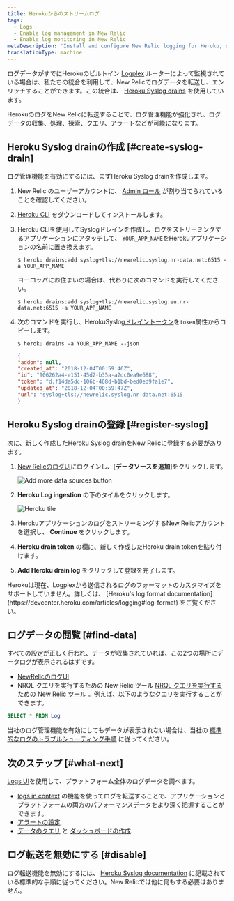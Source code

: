 ```yaml
---
title: Herokuからのストリームログ
tags:
  - Logs
  - Enable log management in New Relic
  - Enable log monitoring in New Relic
metaDescription: 'Install and configure New Relic logging for Heroku, so you can use enhanced log management capabilities.'
translationType: machine
---
```




ログデータがすでにHerokuのビルトイン [Logplex](https://devcenter.heroku.com/articles/logplex) ルーターによって監視されている場合は、私たちの統合を利用して、New Relicでログデータを転送し、エンリッチすることができます。この統合は、 [Heroku Syslog drains](https://devcenter.heroku.com/articles/log-drains#syslog-drains) を使用しています。

HerokuのログをNew Relicに転送することで、ログ管理機能が強化され、ログデータの収集、処理、探索、クエリ、アラートなどが可能になります。

## Heroku Syslog drainの作成 [#create-syslog-drain]

ログ管理機能を有効にするには、まずHeroku Syslog drainを作成します。

1. New Relic のユーザーアカウントに、 [Admin ロール](/docs/accounts/original-accounts-billing/original-users-roles/users-roles-original-user-model/#roles) が割り当てられていることを確認してください。

2. [Heroku CLI](https://devcenter.heroku.com/articles/heroku-cli#download-and-install) をダウンロードしてインストールします。

3. Heroku CLIを使用してSyslogドレインを作成し、ログをストリーミングするアプリケーションにアタッチして、 `YOUR_APP_NAME`をHerokuアプリケーションの名前に置き換えます。

   ```shell
   $ heroku drains:add syslog+tls://newrelic.syslog.nr-data.net:6515 -a YOUR_APP_NAME
   ```

   ヨーロッパにお住まいの場合は、代わりに次のコマンドを実行してください。

   ```shell
   $ heroku drains:add syslog+tls://newrelic.syslog.eu.nr-data.net:6515 -a YOUR_APP_NAME
   ```

4. 次のコマンドを実行し、HerokuSyslog[ドレイントークン](https://devcenter.heroku.com/articles/log-drains#drain-tokens)を`token`属性からコピーします。

   ```shell
   $ heroku drains -a YOUR_APP_NAME --json
   ```

   ```json
   {
   "addon": null,
   "created_at": "2018-12-04T00:59:46Z",
   "id": "906262a4-e151-45d2-b35a-a2dc0ea9e688",
   "token": "d.f14da5dc-106b-468d-b1bd-bed0ed9fa1e7",
   "updated_at": "2018-12-04T00:59:47Z",
   "url": "syslog+tls://newrelic.syslog.nr-data.net:6515
   }
   ```

## Heroku Syslog drainの登録 [#register-syslog]

次に、新しく作成したHeroku Syslog drainをNew Relicに登録する必要があります。

1. [New RelicのログUI](https://one.newrelic.com/launcher/logger.log-launcher)にログインし、\[**データソースを追加**]をクリックします。

   <img
     title="Add more data sources button"
     alt="Add more data sources button"
     src={addData}
   />

2. **Heroku** **Log ingestion** の下のタイルをクリックします。

   <img
     title="Heroku tile"
     alt="Heroku tile"
     src={herokuTile}
   />

3. HerokuアプリケーションのログをストリーミングするNew Relicアカウントを選択し、 **Continue** をクリックします。

4. **Heroku drain token** の欄に、新しく作成したHeroku drain tokenを貼り付けます。

5. **Add Heroku drain log** をクリックして登録を完了します。

<Callout variant="important">
  Herokuは現在、Logplexから送信されるログのフォーマットのカスタマイズをサポートしていません。詳しくは、 [Heroku's log format documentation](https://devcenter.heroku.com/articles/logging#log-format) をご覧ください。
</Callout>

## ログデータの閲覧 [#find-data]

すべての設定が正しく行われ、データが収集されていれば、この2つの場所にデータログが表示されるはずです。

* [NewRelicのログUI](https://one.newrelic.com/launcher/logger.log-launcher)
* NRQL クエリを実行するための New Relic ツール [NRQL クエリを実行するための New Relic ツール](/docs/chart-builder/use-chart-builder/choose-data/use-advanced-nrql-mode-specify-data) 。例えば、以下のようなクエリを実行することができます。

```sql
SELECT * FROM Log
```

当社のログ管理機能を有効にしてもデータが表示されない場合は、当社の [標準的なログのトラブルシューティング手順](/docs/logs/log-management/troubleshooting/no-log-data-appears-ui/) に従ってください。

## 次のステップ [#what-next]

[Logs UI](/docs/logs/log-management/ui-data/use-logs-ui/)を使用して、プラットフォーム全体のログデータを調べます。

* [logs in context](/docs/logs/enable-log-management-new-relic/configure-logs-context/configure-logs-context-apm-agents/) の機能を使ってログを転送することで、アプリケーションとプラットフォームの両方のパフォーマンスデータをより深く把握することができます。
* [アラートの設定](/docs/alerts-applied-intelligence/new-relic-alerts/alert-conditions/create-alert-conditions/).
* [データのクエリ](/docs/query-your-data/explore-query-data/get-started/introduction-querying-new-relic-data/) と [ダッシュボードの作成](/docs/query-your-data/explore-query-data/dashboards/introduction-dashboards/).

## ログ転送を無効にする [#disable]

ログ転送機能を無効にするには、 [Heroku Syslog documentation](https://devcenter.heroku.com/articles/log-drains#syslog-drains) に記載されている標準的な手順に従ってください。New Relicでは他に何もする必要はありません。